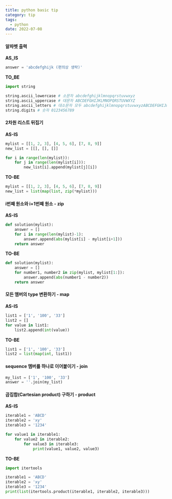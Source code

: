```yaml
---
title: python basic tip
category: tip
tags:
  - python
date: 2022-07-08
---
```


#### 알파벳 출력

**AS_IS**

```python
answer = 'abcdefghijk (편의상 생략)'
```

**TO_BE**

```python
import string

string.ascii_lowercase # 소문자 abcdefghijklmnopqrstuvwxyz
string.ascii_uppercase # 대문자 ABCDEFGHIJKLMNOPQRSTUVWXYZ
string.ascii_letters # 대소문자 모두 abcdefghijklmnopqrstuvwxyzABCDEFGHIJKLMNOPQRSTUVWXYZ
string.digits # 숫자 0123456789
```

#### 2차원 리스트 뒤집기

**AS-IS**

```python
mylist = [[1, 2, 3], [4, 5, 6], [7, 8, 9]]
new_list = [[], [], []]

for i in range(len(mylist)):
    for j in range(len(mylist[i])):
        new_list[i].append(mylist[j][i])
```

**TO-BE**

```python
mylist = [[1, 2, 3], [4, 5, 6], [7, 8, 9]]
new_list = list(map(list, zip(*mylist)))
```

#### i번째 원소와 i+1번째 원소 - zip

**AS-IS**

```python
def solution(mylist):
    answer = []
    for i in range(len(mylist)-1):
        answer.append(abs(mylist[i] - mylist[i+1]))
    return answer
```

**TO-BE**

```python
def solution(mylist):
    answer = []
    for number1, number2 in zip(mylist, mylist[1:]):
        answer.append(abs(number1 - number2))
    return answer
```

#### 모든 멤버의 type 변환하기 - map

**AS-IS**

```python
list1 = ['1', '100', '33']
list2 = []
for value in list1:
    list2.append(int(value))
```

**TO-BE**

```python
list1 = ['1', '100', '33']
list2 = list(map(int, list1))
```

#### sequence 멤버를 하나로 이어붙이기 - join

```python
my_list = ['1', '100', '33']
answer = ''.join(my_list)
```

#### 곱집합(Cartesian product) 구하기 - product

**AS-IS**

```python
iterable1 = 'ABCD'
iterable2 = 'xy'
iterable3 = '1234'

for value1 in iterable1:
    for value2 in iterable2:
        for value3 in iterable3:
            print(value1, value2, value3)
```

**TO-BE**

```py
import itertools

iterable1 = 'ABCD'
iterable2 = 'xy'
iterable3 = '1234'
print(list(itertools.product(iterable1, iterable2, iterable3)))
```
